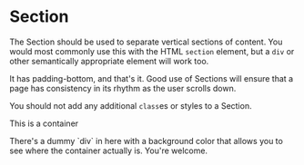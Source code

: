 
<Meta title="Layouts|Section" />

# Section

The Section should be used to separate vertical sections of content. You would most commonly use this with the HTML `section` element, but a `div` or other semantically appropriate element will work too.

It has padding-bottom, and that's it. Good use of Sections will ensure that a page has consistency in its rhythm as the user scrolls down.

You should not add any additional `class`es or styles to a Section.

<Story name="Vanilla">
  <section class="sl-section">
    <div style={{backgroundColor: 'rgba(255, 0, 0, 0.1)', padding: '0.5rem 2rem'}}>
      <p>This is a container</p>
      <p>There's a dummy `div` in here with a background color that allows you to see where the container actually is. You're welcome.</p>
    </div>
  </section>
</Story>
